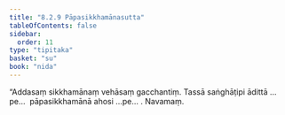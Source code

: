```yaml
---
title: "8.2.9 Pāpasikkhamānasutta"
tableOfContents: false
sidebar:
  order: 11
type: "tipitaka"
basket: "su"
book: "nida"
---
```



<DynamicBreadcrumb />

<Division number="220" book="nida" bookNo="12" page="452">

<Paragraph number="1200" book="nida">
“Addasaṃ sikkhamānaṃ vehāsaṃ gacchantiṃ. Tassā saṅghāṭipi ādittā …pe…  pāpasikkhamānā ahosi …pe… .

</Paragraph>
</Division>

<Paragraph number="1201" type="center" book="nida">
Navamaṃ.
</Paragraph>